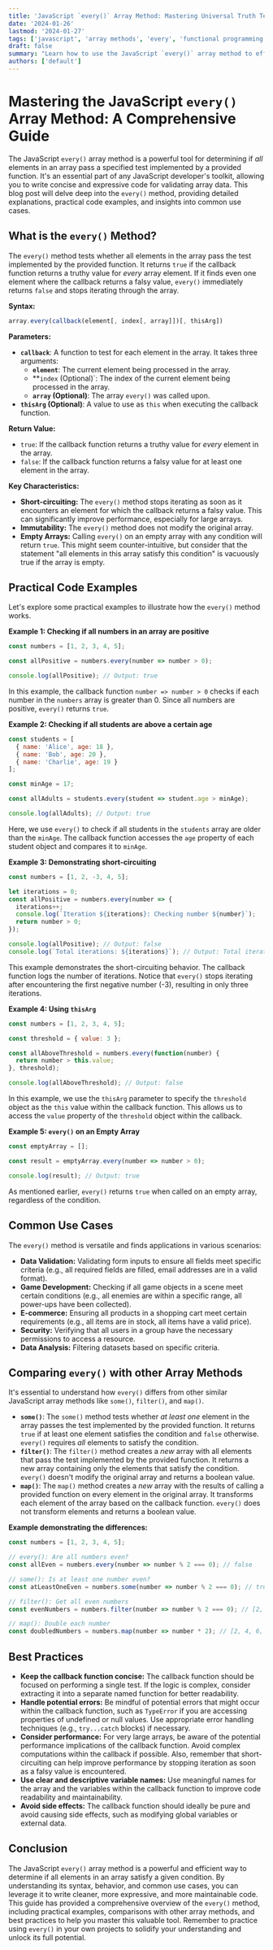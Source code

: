 ```yaml
---
title: 'JavaScript `every()` Array Method: Mastering Universal Truth Testing with Examples'
date: '2024-01-26'
lastmod: '2024-01-27'
tags: ['javascript', 'array methods', 'every', 'functional programming', 'truthy', 'falsy', 'conditional logic', 'code examples']
draft: false
summary: "Learn how to use the JavaScript `every()` array method to efficiently check if all elements in an array satisfy a given condition. This comprehensive guide includes detailed explanations, practical code examples, and common use cases to help you master this powerful array method."
authors: ['default']
---
```


# Mastering the JavaScript `every()` Array Method: A Comprehensive Guide

The JavaScript `every()` array method is a powerful tool for determining if *all* elements in an array pass a specified test implemented by a provided function. It's an essential part of any JavaScript developer's toolkit, allowing you to write concise and expressive code for validating array data.  This blog post will delve deep into the `every()` method, providing detailed explanations, practical code examples, and insights into common use cases.

## What is the `every()` Method?

The `every()` method tests whether all elements in the array pass the test implemented by the provided function. It returns `true` if the callback function returns a truthy value for *every* array element.  If it finds even one element where the callback returns a falsy value, `every()` immediately returns `false` and stops iterating through the array.

**Syntax:**

```javascript
array.every(callback(element[, index[, array]])[, thisArg])
```

**Parameters:**

*   **`callback`**:  A function to test for each element in the array. It takes three arguments:
    *   **`element`**: The current element being processed in the array.
    *   **`index` (Optional)`: The index of the current element being processed in the array.
    *   **`array` (Optional)**: The array `every()` was called upon.
*   **`thisArg` (Optional)**: A value to use as `this` when executing the callback function.

**Return Value:**

*   `true`: If the callback function returns a truthy value for *every* element in the array.
*   `false`: If the callback function returns a falsy value for at least one element in the array.

**Key Characteristics:**

*   **Short-circuiting:** The `every()` method stops iterating as soon as it encounters an element for which the callback returns a falsy value. This can significantly improve performance, especially for large arrays.
*   **Immutability:** The `every()` method does not modify the original array.
*   **Empty Arrays:** Calling `every()` on an empty array with any condition will return `true`. This might seem counter-intuitive, but consider that the statement "all elements in this array satisfy this condition" is vacuously true if the array is empty.

## Practical Code Examples

Let's explore some practical examples to illustrate how the `every()` method works.

**Example 1: Checking if all numbers in an array are positive**

```javascript
const numbers = [1, 2, 3, 4, 5];

const allPositive = numbers.every(number => number > 0);

console.log(allPositive); // Output: true
```

In this example, the callback function `number => number > 0` checks if each number in the `numbers` array is greater than 0. Since all numbers are positive, `every()` returns `true`.

**Example 2: Checking if all students are above a certain age**

```javascript
const students = [
  { name: 'Alice', age: 18 },
  { name: 'Bob', age: 20 },
  { name: 'Charlie', age: 19 }
];

const minAge = 17;

const allAdults = students.every(student => student.age > minAge);

console.log(allAdults); // Output: true
```

Here, we use `every()` to check if all students in the `students` array are older than the `minAge`. The callback function accesses the `age` property of each student object and compares it to `minAge`.

**Example 3: Demonstrating short-circuiting**

```javascript
const numbers = [1, 2, -3, 4, 5];

let iterations = 0;
const allPositive = numbers.every(number => {
  iterations++;
  console.log(`Iteration ${iterations}: Checking number ${number}`);
  return number > 0;
});

console.log(allPositive); // Output: false
console.log(`Total iterations: ${iterations}`); // Output: Total iterations: 3
```

This example demonstrates the short-circuiting behavior. The callback function logs the number of iterations. Notice that `every()` stops iterating after encountering the first negative number (-3), resulting in only three iterations.

**Example 4: Using `thisArg`**

```javascript
const numbers = [1, 2, 3, 4, 5];

const threshold = { value: 3 };

const allAboveThreshold = numbers.every(function(number) {
  return number > this.value;
}, threshold);

console.log(allAboveThreshold); // Output: false
```

In this example, we use the `thisArg` parameter to specify the `threshold` object as the `this` value within the callback function. This allows us to access the `value` property of the `threshold` object within the callback.

**Example 5: `every()` on an Empty Array**

```javascript
const emptyArray = [];

const result = emptyArray.every(number => number > 0);

console.log(result); // Output: true
```

As mentioned earlier, `every()` returns `true` when called on an empty array, regardless of the condition.

## Common Use Cases

The `every()` method is versatile and finds applications in various scenarios:

*   **Data Validation:**  Validating form inputs to ensure all fields meet specific criteria (e.g., all required fields are filled, email addresses are in a valid format).
*   **Game Development:** Checking if all game objects in a scene meet certain conditions (e.g., all enemies are within a specific range, all power-ups have been collected).
*   **E-commerce:** Ensuring all products in a shopping cart meet certain requirements (e.g., all items are in stock, all items have a valid price).
*   **Security:** Verifying that all users in a group have the necessary permissions to access a resource.
*   **Data Analysis:**  Filtering datasets based on specific criteria.

## Comparing `every()` with other Array Methods

It's essential to understand how `every()` differs from other similar JavaScript array methods like `some()`, `filter()`, and `map()`.

*   **`some()`**: The `some()` method tests whether *at least one* element in the array passes the test implemented by the provided function. It returns `true` if at least one element satisfies the condition and `false` otherwise.  `every()` requires *all* elements to satisfy the condition.
*   **`filter()`**: The `filter()` method creates a *new* array with all elements that pass the test implemented by the provided function. It returns a new array containing only the elements that satisfy the condition.  `every()` doesn't modify the original array and returns a boolean value.
*   **`map()`**: The `map()` method creates a *new* array with the results of calling a provided function on every element in the original array. It transforms each element of the array based on the callback function. `every()` does not transform elements and returns a boolean value.

**Example demonstrating the differences:**

```javascript
const numbers = [1, 2, 3, 4, 5];

// every(): Are all numbers even?
const allEven = numbers.every(number => number % 2 === 0); // false

// some(): Is at least one number even?
const atLeastOneEven = numbers.some(number => number % 2 === 0); // true

// filter(): Get all even numbers
const evenNumbers = numbers.filter(number => number % 2 === 0); // [2, 4]

// map(): Double each number
const doubledNumbers = numbers.map(number => number * 2); // [2, 4, 6, 8, 10]
```

## Best Practices

*   **Keep the callback function concise:** The callback function should be focused on performing a single test.  If the logic is complex, consider extracting it into a separate named function for better readability.
*   **Handle potential errors:** Be mindful of potential errors that might occur within the callback function, such as `TypeError` if you are accessing properties of undefined or null values. Use appropriate error handling techniques (e.g., `try...catch` blocks) if necessary.
*   **Consider performance:**  For very large arrays, be aware of the potential performance implications of the callback function. Avoid complex computations within the callback if possible.  Also, remember that short-circuiting can help improve performance by stopping iteration as soon as a falsy value is encountered.
*   **Use clear and descriptive variable names:**  Use meaningful names for the array and the variables within the callback function to improve code readability and maintainability.
*   **Avoid side effects:**  The callback function should ideally be pure and avoid causing side effects, such as modifying global variables or external data.

## Conclusion

The JavaScript `every()` array method is a powerful and efficient way to determine if all elements in an array satisfy a given condition. By understanding its syntax, behavior, and common use cases, you can leverage it to write cleaner, more expressive, and more maintainable code.  This guide has provided a comprehensive overview of the `every()` method, including practical examples, comparisons with other array methods, and best practices to help you master this valuable tool. Remember to practice using `every()` in your own projects to solidify your understanding and unlock its full potential.